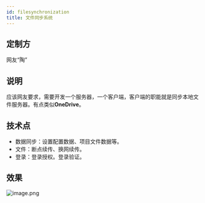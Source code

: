 ```yaml
---
id: filesynchronization
title: 文件同步系统
---
```


## 定制方
网友“陶”
## 说明
应该网友要求，需要开发一个服务器，一个客户端，客户端的职能就是同步本地文件服务器。有点类似**OneDrive**。

## 技术点

- 数据同步：设置配置数据、项目文件数据等。
- 文件：断点续传、换网续传。
- 登录：登录授权。登录验证。
## 效果
![image.png](https://cdn.nlark.com/yuque/0/2022/png/25438888/1650176939545-2383aa71-88cd-49b3-91cb-b22fd28066ae.png#clientId=u07a1c01c-0765-4&crop=0&crop=0&crop=1&crop=1&from=paste&height=722&id=ubfb82883&margin=%5Bobject%20Object%5D&name=image.png&originHeight=1443&originWidth=3197&originalType=binary&ratio=1&rotation=0&showTitle=false&size=1549305&status=done&style=none&taskId=ue3ffb77a-2320-42ed-b5ed-a1d157a4f2b&title=&width=1598.5)
